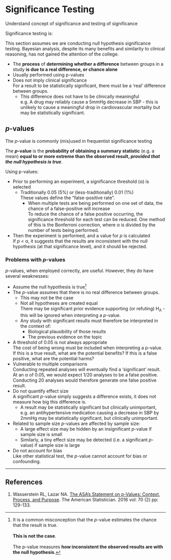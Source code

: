 # Significance Testing

:::dual
Understand concept of significance and testing of significance
:::

Significance testing is:

::: column-margin
This section assumes we are conducting null hypothesis significance testing. Bayesian analysis, despite its many benefits and similarity to clinical reasoning, has not gained the attention of the college.
:::

* The **process** of **determining whether a difference** between groups in a study **is due to a real difference, or chance alone**
* Usually performed using p-values
* Does not imply clinical significance\
For a result to be statistically significant, there must be a 'real' difference between groups.
    * This difference does not have to be clinically meaningful\
    e.g. A drug may reliably cause a 5mmHg decrease in SBP - this is unlikely to cause a meaningful drop in cardiovascular mortality but may be statistically significant.

## *p*-values

::: column-margin
The *p*-value is commonly (mis)used in frequentist significance testing
:::

The ***p*-value** is the **probability of obtaining a summary statistic** (e.g. a mean) **equal to or more extreme than the observed result, *provided that the null hypothesis is true***.

Using p-values:

* Prior to performing an experiment, a significance threshold (α) is selected
    * Traditionally 0.05 (5%) or (less-traditionally) 0.01 (1%)\
    These values define the "false-positive rate".
        * When multiple tests are being performed on one set of data, the chance of a false-positive will increase\
        To reduce the chance of a false positive occurring, the significance threshold for each test can be reduced. One method of this is the Bonferroni correction, where α is divided by the number of tests being performed.
* Then the experiment is performed, and a value for *p* is calculated\
If *p* < α, it suggests that the results are inconsistent with the null hypothesis (at that significance level), and it should be rejected. 

### Problems with *p*-values

*p*-values, when employed correctly, are useful. However, they do have several weaknesses:

* Assume the null hypothesis is true^[It is a common misconception that the *p*-value estimates the chance that the result is true. \
\
**This is not the case**.\
\
The p-value measures **how inconsistent the observed results are with the null hypothesis**.]
* The *p*-value assumes that there is no real difference between groups.
    * This may not be the case
    * Not all hypotheses are created equal\
    There may be significant prior evidence supporting (or refuting) H~A~ - this will be ignored when interpreting a *p*-value.
    * Any study with significant results must therefore be interpreted in the context of:
        * Biological plausibility of those results
        * The previous evidence on the topic
* A threshold of 0.05 is not always appropriate\
The cost of being wrong must be included when interpreting a p-value. If this is a true result, what are the potential benefits? If this is a false positive, what are the potential harms?
* Vulnerable to multiple comparisons\
Conducting repeated analyses will eventually find a 'significant' result. At an α of 0.05, we would expect 1/20 analyses to be a false positive. Conducting 20 analyses would therefore generate one false positive result. 
* Do not quantify effect size\
A significant *p*-value simply suggests a difference exists, it does not measure how big this difference is.
    * A result may be statistically significant but clinically unimportant, e.g. an antihypertensive medication causing a decrease in SBP by 2mmHg may be statistically significant, but clinically unimportant.
* Related to sample size
*p*-values are affected by sample size:
    * A large effect size may be hidden by an insignificant *p*-value if sample size is small
    * Similarly, a tiny effect size may be detected (i.e. a significant *p*-value) if sample size is large
* Do not account for bias\
Like other statistical test, the *p*-value cannot account for bias or confounding.

---

## References

1. Wasserstein RL, Lazar NA. [The ASA's Statement on p-Values: Context, Process, and Purpose](http://www.tandfonline.com/doi/full/10.1080/00031305.2016.1154108). The American Statistician. 2016 vol: 70 (2) pp: 129-133.